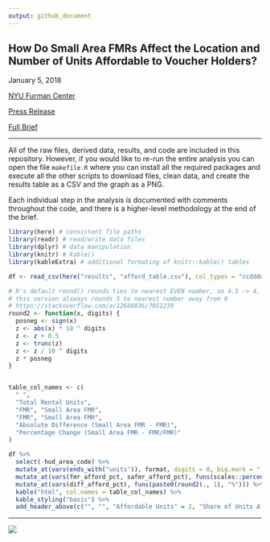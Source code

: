 ```yaml
---
output: github_document
---
```


## How Do Small Area FMRs Affect the Location and Number of Units Affordable to Voucher Holders?

January 5, 2018  

[NYU Furman Center](http://furmancenter.org/)

[Press Release](http://furmancenter.org/thestoop/entry/report-explores-how-small-area-fmrs-would-affect-availability-of-homes-affo)  

[Full Brief](http://furmancenter.org/files/NYUFurmanCenter_SAFMRbrief_5JAN2018.pdf)

---

All of the raw files, derived data, results, and code are included in this repository. However, if you would like to re-run the entire analysis you can open the file `makefile.R` where you can install all the required packages and execute all the other scripts to download files, clean data, and create the results table as a CSV and the graph as a PNG.

Each individual step in the analysis is documented with comments throughout the code, and there is a higher-level methodology at the end of the brief. 


```r
library(here) # consistent file paths
library(readr) # read/write data files
library(dplyr) # data manipulation
library(knitr) # kable()
library(kableExtra) # additional formating of knitr::kable() tables
```


```r
df <- read_csv(here("results", "afford_table.csv"), col_types = "ccddddddd")

# R's default round() rounds ties to nearest EVEN number, so 4.5 -> 4, and 3.5 -> 4
# this version alsways rounds 5 to nearest number away from 0
# https://stackoverflow.com/a/12688836/7051239
round2 <- function(x, digits) {
  posneg <- sign(x)
  z <- abs(x) * 10 ^ digits
  z <- z + 0.5
  z <- trunc(z)
  z <- z / 10 ^ digits
  z * posneg
}


table_col_names <- c(
  " ",
  "Total Rental Units",
  "FMR", "Small Area FMR",
  "FMR", "Small Area FMR",
  "Absolute Difference (Small Area FMR - FMR)",
  "Percentage Change (Small Area FMR - FMR/FMR)"
)

df %>%
  select(-hud_area_code) %>%
  mutate_at(vars(ends_with("units")), format, digits = 0, big.mark = ",", scientific = FALSE) %>%
  mutate_at(vars(fmr_afford_pct, safmr_afford_pct), funs(scales::percent(round2(., 3)))) %>%
  mutate_at(vars(diff_afford_pct), funs(paste0(round2(., 1), "%"))) %>%
  kable("html", col.names = table_col_names) %>%
  kable_styling("basic") %>%
  add_header_above(c("", "", "Affordable Units" = 2, "Share of Units Affordable" = 2, "", ""))
```

---

![](results/rent_category_figure.png)


